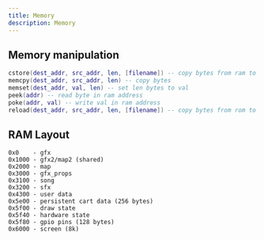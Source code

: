 ```yaml
---
title: Memory
description: Memory
---
```


## Memory manipulation
```lua
cstore(dest_addr, src_addr, len, [filename]) -- copy bytes from ram to rom [load from filename; works with multi-cart export]
memcpy(dest_addr, src_addr, len) -- copy bytes
memset(dest_addr, val, len) -- set len bytes to val
peek(addr) -- read byte in ram address
poke(addr, val) -- write val in ram address
reload(dest_addr, src_addr, len, [filename]) -- copy bytes from rom to ram [load from filename; works with multi-cart export]
```

## RAM Layout
```
0x0    - gfx
0x1000 - gfx2/map2 (shared)
0x2000 - map
0x3000 - gfx_props
0x3100 - song
0x3200 - sfx
0x4300 - user data
0x5e00 - persistent cart data (256 bytes)
0x5f00 - draw state
0x5f40 - hardware state
0x5f80 - gpio pins (128 bytes)
0x6000 - screen (8k)
```